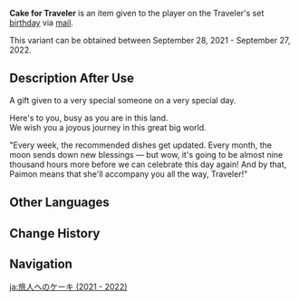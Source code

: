{{Item Infobox
|title        = Cake for Traveler
|id           = 118003;118004
|image        = Item Cake for Traveler 2.png
|type         = Very Special Item
|group        = Cake for Traveler
|invCategory  = Precious Items
|quality      = 4
|description  = A gift given to a very special someone on a very special day.<br /><br />Here's to you, busy as you are in this land.<br />We wish you a joyous journey in this great big world.
|source1      = Given during the [[Traveler]]'s set birthday in the 2021 - 2022 period
}}
'''Cake for Traveler''' is an item given to the player on the Traveler's set [[birthday]] via [[Birthday/Traveler|mail]].

This variant can be obtained between September 28, 2021 - September 27, 2022.

==Description After Use==
A gift given to a very special someone on a very special day.

Here's to you, busy as you are in this land.<br />
We wish you a joyous journey in this great big world.

"Every week, the recommended dishes get updated. Every month, the moon sends down new blessings &mdash; but wow, it's going to be almost nine thousand hours more before we can celebrate this day again! And by that, Paimon means that she'll accompany you all the way, Traveler!"

==Other Languages==
{{Transclude|Cake for Traveler|Other Languages}}

==Change History==
{{Change History|2.1}}

==Navigation==
{{Precious Navbox|Item}}

[[ja:旅人へのケーキ (2021 - 2022)]]